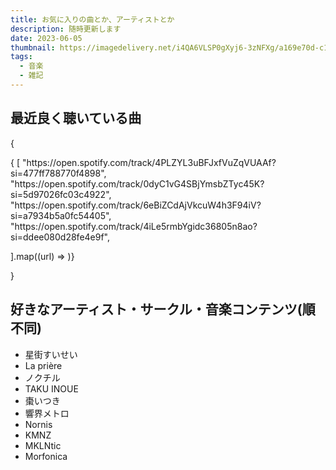 ```yaml
---
title: お気に入りの曲とか、アーティストとか
description: 随時更新します
date: 2023-06-05
thumbnail: https://imagedelivery.net/i4QA6VLSP0gXyj6-3zNFXg/a169e70d-c1d8-4413-8105-475d94ea5600/public
tags:
  - 音楽
  - 雑記
---
```



## 最近良く聴いている曲

{
<div className="grid grid-cols-1 md:grid-cols-2">{
[
  "https://open.spotify.com/track/4PLZYL3uBFJxfVuZqVUAAf?si=477ff788770f4898",
  "https://open.spotify.com/track/0dyC1vG4SBjYmsbZTyc45K?si=5d97026fc03c4922",
  "https://open.spotify.com/track/6eBiZCdAjVkcuW4h3F94iV?si=a7934b5a0fc54405",
  "https://open.spotify.com/track/4iLe5rmbYgidc36805n8ao?si=ddee080d28fe4e9f",

].map((url) => <SpotifyCard key={url} url={url} />)}
</div>}

## 好きなアーティスト・サークル・音楽コンテンツ(順不同)

- 星街すいせい
- La prière
- ノクチル
- TAKU INOUE
- 棗いつき
- 響界メトロ
- Nornis
- KMNZ
- MKLNtic
- Morfonica
